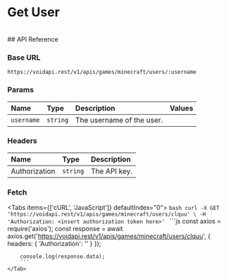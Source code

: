 # Get User

<br />
## API Reference

### Base URL

```http
https://voidapi.rest/v1/apis/games/minecraft/users/:username
```

### Params

| Name | Type | Description | Values |
| :--- | :--- | :--- | :--- |
| `username` | `string` | The username of the user. |  |

### Headers
| Name | Type | Description |
| :--- | :--- | :--- |
| Authorization | `string` | The API key. |

### Fetch

<Tabs items={['cURL', 'JavaScript']} defaultIndex="0">
  <Tab title="cURL">
    ```bash
    curl -X GET 'https://voidapi.rest/v1/apis/games/minecraft/users/clquu' \
        -H 'Authorization: <insert authorization token here>'
    ```
    </Tab>
    <Tab title="JavaScript">
        ```js
        const axios = require('axios');
        const response = await axios.get('https://voidapi.rest/v1/apis/games/minecraft/users/clquu', {
            headers: {
                'Authorization': '<insert authorization token here>'
            }
        });

        console.log(response.data);
        ```
    </Tab>
</Tabs>